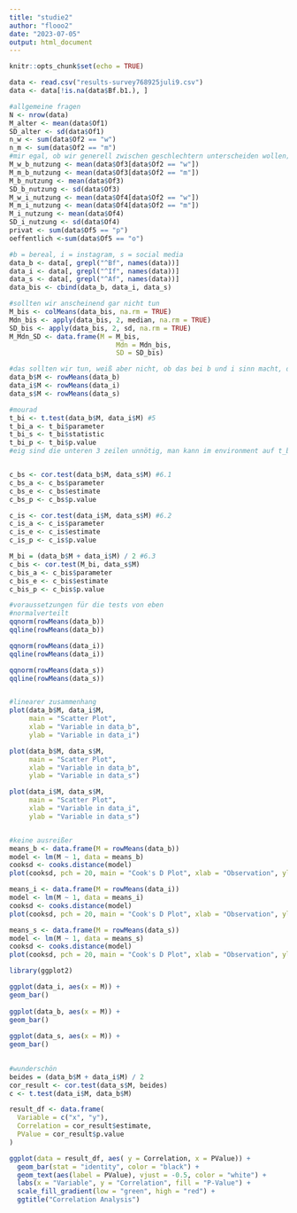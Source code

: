 ```yaml
---
title: "studie2"
author: "flooo2"
date: "2023-07-05"
output: html_document
---
```


```r
knitr::opts_chunk$set(echo = TRUE)
```

```r
data <- read.csv("results-survey768925juli9.csv")
data <- data[!is.na(data$Bf.b1.), ]
```
```r
#allgemeine fragen
N <- nrow(data)
M_alter <- mean(data$Of1)
SD_alter <- sd(data$Of1)
n_w <- sum(data$Of2 == "w")
n_m <- sum(data$Of2 == "m")
#mir egal, ob wir generell zwischen geschlechtern unterscheiden wollen; wollte nur schauen, wie das geht; wahrscheinlich nur bei vielen teilnehmern?
M_w_b_nutzung <- mean(data$Of3[data$Of2 == "w"])
M_m_b_nutzung <- mean(data$Of3[data$Of2 == "m"])
M_b_nutzung <- mean(data$Of3)
SD_b_nutzung <- sd(data$Of3)
M_w_i_nutzung <- mean(data$Of4[data$Of2 == "w"])
M_m_i_nutzung <- mean(data$Of4[data$Of2 == "m"])
M_i_nutzung <- mean(data$Of4)
SD_i_nutzung <- sd(data$Of4)
privat <- sum(data$Of5 == "p")
oeffentlich <-sum(data$Of5 == "o")
```

```r
#b = bereal, i = instagram, s = social media
data_b <- data[, grepl("^Bf", names(data))]
data_i <- data[, grepl("^If", names(data))]
data_s <- data[, grepl("^Af", names(data))]
data_bis <- cbind(data_b, data_i, data_s)

#sollten wir anscheinend gar nicht tun
M_bis <- colMeans(data_bis, na.rm = TRUE)
Mdn_bis <- apply(data_bis, 2, median, na.rm = TRUE)
SD_bis <- apply(data_bis, 2, sd, na.rm = TRUE)
M_Mdn_SD <- data.frame(M = M_bis,
                           Mdn = Mdn_bis,
                           SD = SD_bis)
```

```r
#das sollten wir tun, weiß aber nicht, ob das bei b und i sinn macht, die skala haben wir uns ja selber ausgedacht...
data_b$M <- rowMeans(data_b)
data_i$M <- rowMeans(data_i)
data_s$M <- rowMeans(data_s)

#mourad
t_bi <- t.test(data_b$M, data_i$M) #5
t_bi_a <- t_bi$parameter 
t_bi_s <- t_bi$statistic
t_bi_p <- t_bi$p.value 
#eig sind die unteren 3 zeilen unnötig, man kann im environment auf t_bi klicken; war in der übung auch so, die werte sind wahrscheinlich wichtig


c_bs <- cor.test(data_b$M, data_s$M) #6.1
c_bs_a <- c_bs$parameter
c_bs_e <- c_bs$estimate
c_bs_p <- c_bs$p.value

c_is <- cor.test(data_i$M, data_s$M) #6.2
c_is_a <- c_is$parameter
c_is_e <- c_is$estimate
c_is_p <- c_is$p.value

M_bi = (data_b$M + data_i$M) / 2 #6.3
c_bis <- cor.test(M_bi, data_s$M) 
c_bis_a <- c_bis$parameter
c_bis_e <- c_bis$estimate
c_bis_p <- c_bis$p.value
```

```r
#voraussetzungen für die tests von eben
#normalverteilt
qqnorm(rowMeans(data_b))
qqline(rowMeans(data_b))

qqnorm(rowMeans(data_i))
qqline(rowMeans(data_i))

qqnorm(rowMeans(data_s))
qqline(rowMeans(data_s))


#linearer zusammenhang
plot(data_b$M, data_i$M, 
     main = "Scatter Plot", 
     xlab = "Variable in data_b", 
     ylab = "Variable in data_i")

plot(data_b$M, data_s$M, 
     main = "Scatter Plot", 
     xlab = "Variable in data_b", 
     ylab = "Variable in data_s")

plot(data_i$M, data_s$M, 
     main = "Scatter Plot", 
     xlab = "Variable in data_i", 
     ylab = "Variable in data_s")


#keine ausreißer
means_b <- data.frame(M = rowMeans(data_b))
model <- lm(M ~ 1, data = means_b)
cooksd <- cooks.distance(model)
plot(cooksd, pch = 20, main = "Cook's D Plot", xlab = "Observation", ylab = "Cook's D")

means_i <- data.frame(M = rowMeans(data_i))
model <- lm(M ~ 1, data = means_i)
cooksd <- cooks.distance(model)
plot(cooksd, pch = 20, main = "Cook's D Plot", xlab = "Observation", ylab = "Cook's D")

means_s <- data.frame(M = rowMeans(data_s))
model <- lm(M ~ 1, data = means_s)
cooksd <- cooks.distance(model)
plot(cooksd, pch = 20, main = "Cook's D Plot", xlab = "Observation", ylab = "Cook's D")
```
```r
library(ggplot2)

ggplot(data_i, aes(x = M)) +
geom_bar()
  
ggplot(data_b, aes(x = M)) +
geom_bar()
  
ggplot(data_s, aes(x = M)) +
geom_bar()
  

#wunderschön
beides = (data_b$M + data_i$M) / 2
cor_result <- cor.test(data_s$M, beides)
c <- t.test(data_i$M, data_b$M)

result_df <- data.frame(
  Variable = c("x", "y"),
  Correlation = cor_result$estimate,
  PValue = cor_result$p.value
)

ggplot(data = result_df, aes( y = Correlation, x = PValue)) +
  geom_bar(stat = "identity", color = "black") +
  geom_text(aes(label = PValue), vjust = -0.5, color = "white") +
  labs(x = "Variable", y = "Correlation", fill = "P-Value") +
  scale_fill_gradient(low = "green", high = "red") +
  ggtitle("Correlation Analysis")
```
